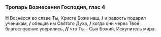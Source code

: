 ### Тропарь Вознесения Господня, глас 4

**Н** Вознёсся во славе Ты, Христе Боже наш, **/** и радость подарил ученикам, **/** обещав им Святого Духа, **/** когда они через Твоё благословение уверились, **//** что Ты - Сын Божий, Искупитель мира.
